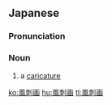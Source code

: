 ==Japanese==
{{ja-kanjitab|ふう|し|が|yomi=o}}

===Pronunciation===
{{ja-pron|yomi=o|ふうしが}}

===Noun===
{{ja-noun|ふうしが}}

# a [[caricature]]

[[ko:風刺画]]
[[hu:風刺画]]
[[tl:風刺画]]